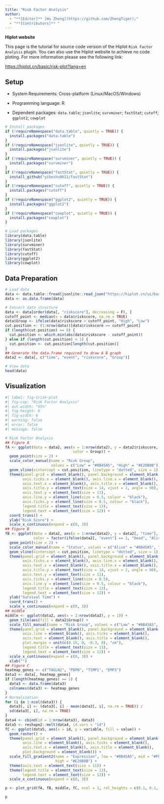 ```yaml
---
title: "Risk Factor Analysis"
author:
  - "**[Editor]** [Hu Zheng](https://github.com/ZhengTiger);"
  - "**[Contributors]** "
---
```


::: callout-note
**Hiplot website**

This page is the tutorial for source code version of the Hiplot `Risk Factor Analysis` plugin. You can also use the Hiplot website to achieve no code ploting. For more information please see the following link:

<https://hiplot.cn/basic/risk-plot?lang=en>
:::

## Setup

-   System Requirements: Cross-platform (Linux/MacOS/Windows)

-   Programming language: R

-   Dependent packages: `data.table`; `jsonlite`; `survminer`; `fastStat`; `cutoff`; `ggplot2`; `cowplot`

```r
# Install packages
if (!requireNamespace("data.table", quietly = TRUE)) {
  install.packages("data.table")
}
if (!requireNamespace("jsonlite", quietly = TRUE)) {
  install.packages("jsonlite")
}
if (!requireNamespace("survminer", quietly = TRUE)) {
  install.packages("survminer")
}
if (!requireNamespace("fastStat", quietly = TRUE)) {
  install_github("yikeshu0611/fastStat")
}
if (!requireNamespace("cutoff", quietly = TRUE)) {
  install.packages("cutoff")
}
if (!requireNamespace("ggplot2", quietly = TRUE)) {
  install.packages("ggplot2")
}
if (!requireNamespace("cowplot", quietly = TRUE)) {
  install.packages("cowplot")
}

# Load packages
library(data.table)
library(jsonlite)
library(survminer)
library(fastStat)
library(cutoff)
library(ggplot2)
library(cowplot)
```

## Data Preparation

```r
# Load data
data <- data.table::fread(jsonlite::read_json("https://hiplot.cn/ui/basic/risk-plot/data.json")$exampleData$textarea[[1]])
data <- as.data.frame(data)

# Convert data structure
data <- data[order(data[, "riskscore"], decreasing = F), ]
cutoff_point <- median(x = data$riskscore, na.rm = TRUE)
data$Group <- ifelse(data$riskscore > cutoff_point, "High", "Low")
cut.position <- (1:nrow(data))[data$riskscore == cutoff_point]
if (length(cut.position) == 0) {
  cut.position <- which.min(abs(data$riskscore - cutoff_point))
} else if (length(cut.position) > 1) {
  cut.position <- cut.position[length(cut.position)]
}
## Generate the data.frame required to draw A B graph
data2 <- data[, c("time", "event", "riskscore", "Group")]

# View data
head(data)
```

## Visualization

```r
#| label: fig-1risk-plot
#| fig-cap: "Risk Factor Analysis"
#| out.width: "95%"
#| fig-height: 6
#| fig-width: 6
#| warning: false
#| error: false
#| message: false

# Risk Factor Analysis
## Figure A
fA <- ggplot(data = data2, aes(x = 1:nrow(data2), y = data2$riskscore, 
                               color = Group)) +
  geom_point(size = 2) +
  scale_color_manual(name = "Risk Group", 
                     values = c("Low" = "#0B45A5", "High" = "#E20B0B")) +
  geom_vline(xintercept = cut.position, linetype = "dotted", size = 1) +
  theme(panel.grid = element_blank(), panel.background = element_blank(),
        axis.ticks.x = element_blank(), axis.line.x = element_blank(),
        axis.text.x = element_blank(), axis.title.x = element_blank(),
        axis.title.y = element_text(size = 14, vjust = 1, angle = 90),
        axis.text.y = element_text(size = 11),
        axis.line.y = element_line(size = 0.5, colour = "black"),
        axis.ticks.y = element_line(size = 0.5, colour = "black"),
        legend.title = element_text(size = 13), 
        legend.text = element_text(size = 12)) +
  coord_trans() +
  ylab("Risk Score") +
  scale_x_continuous(expand = c(0, 3))
## Figure B
fB <- ggplot(data = data2, aes(x = 1:nrow(data2), y = data2[, "time"],
             color = factor(ifelse(data2[, "event"] == 1, "Dead", "Alive")))) +
  geom_point(size = 2) +
  scale_color_manual(name = "Status", values = c("Alive" = "#0B45A5", "Dead" = "#E20B0B")) +
  geom_vline(xintercept = cut.position, linetype = "dotted", size = 1) +
  theme(panel.grid = element_blank(), panel.background = element_blank(),
        axis.ticks.x = element_blank(), axis.line.x = element_blank(),
        axis.text.x = element_blank(), axis.title.x = element_blank(),
        axis.title.y = element_text(size = 14, vjust = 2, angle = 90),
        axis.text.y = element_text(size = 11),
        axis.ticks.y = element_line(size = 0.5),
        axis.line.y = element_line(size = 0.5, colour = "black"),
        legend.title = element_text(size = 13),
        legend.text = element_text(size = 12)) +
  ylab("Survival Time") +
  coord_trans() +
  scale_x_continuous(expand = c(0, 3))
## middle
middle <- ggplot(data2, aes(x = 1:nrow(data2), y = 1)) +
  geom_tile(aes(fill = data2$Group)) +
  scale_fill_manual(name = "Risk Group", values = c("Low" = "#0B45A5", "High" = "#E20B0B")) +
  theme(panel.grid = element_blank(), panel.background = element_blank(),
        axis.line = element_blank(), axis.ticks = element_blank(),
        axis.text = element_blank(), axis.title = element_blank(),
        plot.margin = unit(c(0.15, 0, -0.3, 0), "cm"),
        legend.title = element_text(size = 13),
        legend.text = element_text(size = 12)) +
  scale_x_continuous(expand = c(0, 3)) +
  xlab("")
## Figure C
heatmap_genes <- c("TAGLN2", "PDPN", "TIMP1", "EMP3")
data3 <- data[, heatmap_genes]
if (length(heatmap_genes) == 1) {
  data3 <- data.frame(data3)
  colnames(data3) <- heatmap_genes
}
# Normalization
for (i in 1:ncol(data3)) {
  data3[, i] <- (data3[, i] - mean(data3[, i], na.rm = TRUE)) /
  sd(data3[, i], na.rm = TRUE)
}
data4 <- cbind(id = 1:nrow(data3), data3)
data5 <- reshape2::melt(data4, id.vars = "id")
fC <- ggplot(data5, aes(x = id, y = variable, fill = value)) +
  geom_raster() +
  theme(panel.grid = element_blank(), panel.background = element_blank(),
        axis.line = element_blank(), axis.ticks = element_blank(),
        axis.text.x = element_blank(), axis.title = element_blank(),
        plot.background = element_blank()) +
  scale_fill_gradient2(name = "Expression", low = "#0B45A5", mid = "#FFFFFF",
                       high = "#E20B0B") +
  theme(axis.text = element_text(size = 11)) +
  theme(legend.title = element_text(size = 13), 
        legend.text = element_text(size = 12)) +
  scale_x_continuous(expand = c(0, 3))

p <- plot_grid(fA, fB, middle, fC, ncol = 1, rel_heights = c(0.1, 0.1, 0.01, 0.15))

p
```




